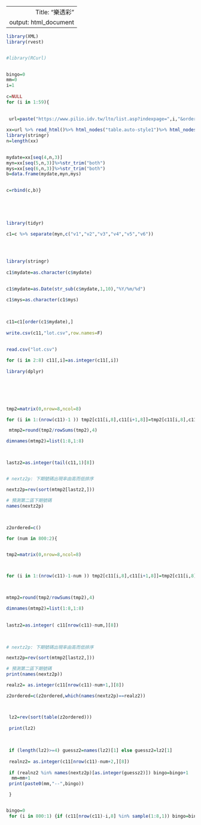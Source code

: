  
--
 Title: "樂透彩"
output: html_document
---
 

```{r ,echo=F,warning=F,message=F }
 
library(XML)
library(rvest)


#library(RCurl)

  
bingo=0
mm=0
i=1
 
c=NULL
for (i in 1:59){
  
  
 url=paste("https://www.pilio.idv.tw/lto/list.asp?indexpage=",i,"&orderby=new",sep="") 
 
xx=url %>% read_html()%>% html_nodes("table.auto-style1")%>% html_nodes("tr")%>% html_nodes("td") %>%html_text()
library(stringr)
n=length(xx)

 
mydate=xx[seq(4,n,3)]
myn=xx[seq(5,n,3)]%>%str_trim("both")  
mys=xx[seq(6,n,3)]%>%str_trim("both")
b=data.frame(mydate,myn,mys)

                                
c=rbind(c,b)}

 
 
 

library(tidyr)
 
c1=c %>% separate(myn,c("v1","v2","v3","v4","v5","v6"))
 

 

library(stringr)
 
c1$mydate=as.character(c$mydate) 

 
c1$mydate=as.Date(str_sub(c$mydate,1,10),"%Y/%m/%d")
 
c1$mys=as.character(c1$mys)
 
 

c11=c1[order(c1$mydate),]
 
write.csv(c11,"lot.csv",row.names=F)
 
 
read.csv("lot.csv") 

for (i in 2:8) c11[,i]=as.integer(c11[,i])
 
library(dplyr)





 
tmp2=matrix(0,nrow=8,ncol=8)

for (i in 1:(nrow(c11)-1 )) tmp2[c11[i,8],c11[i+1,8]]=tmp2[c11[i,8],c11[i+1,8]] +1

 mtmp2=round(tmp2/rowSums(tmp2),4)

dimnames(mtmp2)=list(1:8,1:8)


   
lastz2=as.integer(tail(c11,1)[8])


# nextz2p: 下期號碼出現率由高而低排序

nextz2p=rev(sort(mtmp2[lastz2,]))

# 預測第二區下期號碼
names(nextz2p)

  
  
z2ordered=c()

for (num in 800:2){  


tmp2=matrix(0,nrow=8,ncol=8)



for (i in 1:(nrow(c11)-1-num )) tmp2[c11[i,8],c11[i+1,8]]=tmp2[c11[i,8],c11[i+1,8]] +1

 
 
mtmp2=round(tmp2/rowSums(tmp2),4)

dimnames(mtmp2)=list(1:8,1:8)
 
   
lastz2=as.integer( c11[nrow(c11)-num,][8])
 
 

# nextz2p: 下期號碼出現率由高而低排序

nextz2p=rev(sort(mtmp2[lastz2,]))

# 預測第二區下期號碼
print(names(nextz2p))

realz2= as.integer(c11[nrow(c11)-num+1,][8])

z2ordered=c(z2ordered,which(names(nextz2p)==realz2))



 lz2=rev(sort(table(z2ordered)))
 
 print(lz2)
 
 
 
 if (length(lz2)>=4) guessz2=names(lz2)[1] else guessz2=lz2[1]
 
 realnz2= as.integer(c11[nrow(c11)-num+2,][8])
 
 if (realnz2 %in% names(nextz2p)[as.integer(guessz2)]) bingo=bingo+1
  mm=mm+1
 print(paste0(mm,"--",bingo))

 }


bingo=0
 for (i in 800:1) {if (c11[nrow(c11)-i,8] %in% sample(1:8,1)) bingo=bingo+1; print(paste0(600-i+1,"--",bingo))}





```
 